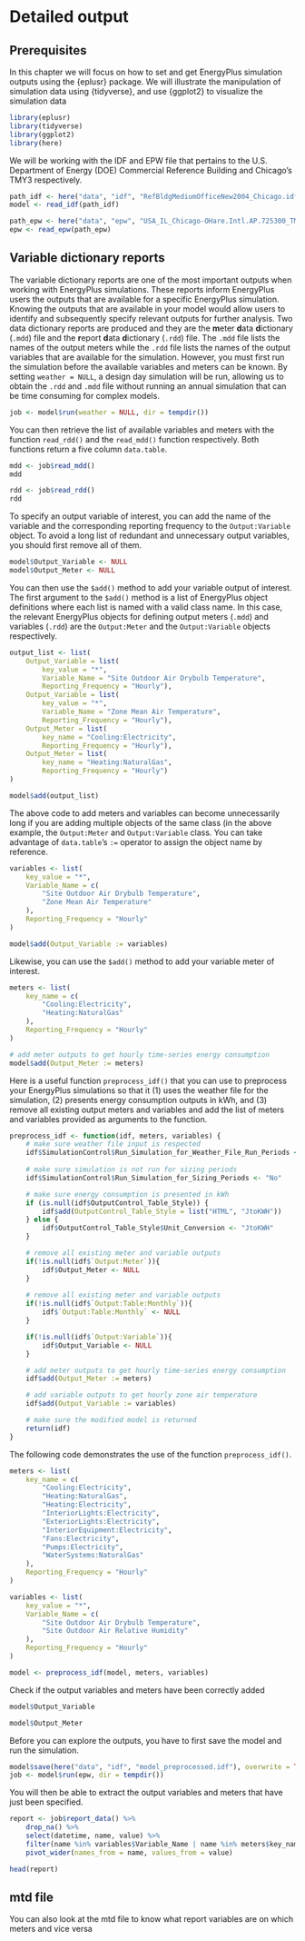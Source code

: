 
# Detailed output {#output}

## Prerequisites

In this chapter we will focus on how to set and get EnergyPlus simulation outputs using the {eplusr} package. We will illustrate the manipulation of simulation data using {tidyverse}, and use {ggplot2} to visualize the simulation data

```r
library(eplusr)
library(tidyverse)
library(ggplot2)
library(here)
```

We will be working with the IDF and EPW file that pertains to the U.S. Department of Energy (DOE) Commercial Reference Building and Chicago's TMY3 respectively.

```r
path_idf <- here("data", "idf", "RefBldgMediumOfficeNew2004_Chicago.idf")
model <- read_idf(path_idf)

path_epw <- here("data", "epw", "USA_IL_Chicago-OHare.Intl.AP.725300_TMY3.epw")
epw <- read_epw(path_epw)
```


## Variable dictionary reports

The variable dictionary reports are one of the most important outputs when working with EnergyPlus simulations. These reports inform EnergyPlus users the outputs that are available for a specific EnergyPlus simulation. Knowing the outputs that are available in your model would allow users to identify and subsequently specify relevant outputs for further analysis. Two data dictionary reports are produced and they are the **m**eter **d**ata **d**ictionary (`.mdd`) file and the **r**eport **d**ata **d**ictionary (`.rdd`) file. The `.mdd` file lists the names of the output meters while the `.rdd` file lists the names of the output variables that are available for the simulation. However, you must first run the simulation before the available variables and meters can be known. By setting `weather = NULL`, a design day simulation will be run, allowing us to obtain the `.rdd` and `.mdd` file without running an annual simulation that can be time consuming for complex models. 


```r
job <- model$run(weather = NULL, dir = tempdir())
```


You can then retrieve the list of available variables and meters with the function `read_rdd()` and the `read_mdd()` function respectively. Both functions return a five column `data.table`.

```r
mdd <- job$read_mdd()
mdd
```


```r
rdd <- job$read_rdd()
rdd
```

To specify an output variable of interest, you can add the name of the variable and the corresponding reporting frequency to the `Output:Variable` object. To avoid a long list of redundant and unnecessary output variables, you should first remove all of them.

```r
model$Output_Variable <- NULL
model$Output_Meter <- NULL
```

You can then use the `$add()` method to add your variable output of interest. The first argument to the `$add()` method is a list of EnergyPlus object definitions where each list is named with a valid class name. In this case, the relevant EnergyPlus objects for defining output meters (`.mdd`) and variables (`.rdd`) are the `Output:Meter` and the `Output:Variable` objects respectively.

```r
output_list <- list(
    Output_Variable = list(
        key_value = "*",
        Variable_Name = "Site Outdoor Air Drybulb Temperature",
        Reporting_Frequency = "Hourly"),
    Output_Variable = list(
        key_value = "*",
        Variable_Name = "Zone Mean Air Temperature",
        Reporting_Frequency = "Hourly"),
    Output_Meter = list(
        key_name = "Cooling:Electricity",
        Reporting_Frequency = "Hourly"),
    Output_Meter = list(
        key_name = "Heating:NaturalGas",
        Reporting_Frequency = "Hourly")
)

model$add(output_list)
```

The above code to add meters and variables can become unnecessarily long if you are adding multiple objects of the same class (in the above example, the `Output:Meter` and `Output:Variable` class. You can take advantage of `data.table`'s `:=` operator to assign the object name by reference. 

```r
variables <- list(
    key_value = "*",
    Variable_Name = c(
        "Site Outdoor Air Drybulb Temperature",
        "Zone Mean Air Temperature"
    ),
    Reporting_Frequency = "Hourly"
)

model$add(Output_Variable := variables)
```

Likewise, you can use the `$add()` method to add your variable meter of interest. 

```r
meters <- list(
    key_name = c(
        "Cooling:Electricity",
        "Heating:NaturalGas"
    ),
    Reporting_Frequency = "Hourly"
)

# add meter outputs to get hourly time-series energy consumption
model$add(Output_Meter := meters)

```

Here is a useful function `preprocess_idf()` that you can use to preprocess your EnergyPlus simulations so that it (1) uses the weather file for the simulation, (2) presents energy consumption outputs in kWh, and (3) remove all existing output meters and variables and add the list of meters and variables provided as arguments to the function. 

```r
preprocess_idf <- function(idf, meters, variables) {
    # make sure weather file input is respected
    idf$SimulationControl$Run_Simulation_for_Weather_File_Run_Periods <- "Yes"
    
    # make sure simulation is not run for sizing periods
    idf$SimulationControl$Run_Simulation_for_Sizing_Periods <- "No"

    # make sure energy consumption is presented in kWh
    if (is.null(idf$OutputControl_Table_Style)) {
        idf$add(OutputControl_Table_Style = list("HTML", "JtoKWH"))
    } else {
        idf$OutputControl_Table_Style$Unit_Conversion <- "JtoKWH"
    }

    # remove all existing meter and variable outputs
    if(!is.null(idf$`Output:Meter`)){
        idf$Output_Meter <- NULL
    }
    
    # remove all existing meter and variable outputs
    if(!is.null(idf$`Output:Table:Monthly`)){
        idf$`Output:Table:Monthly` <- NULL
    }

    if(!is.null(idf$`Output:Variable`)){
        idf$Output_Variable <- NULL
    }

    # add meter outputs to get hourly time-series energy consumption
    idf$add(Output_Meter := meters)

    # add variable outputs to get hourly zone air temperature
    idf$add(Output_Variable := variables)

    # make sure the modified model is returned
    return(idf)
}
```

The following code demonstrates the use of the function `preprocess_idf()`.

```r
meters <- list(
    key_name = c(
        "Cooling:Electricity",
        "Heating:NaturalGas",
        "Heating:Electricity",
        "InteriorLights:Electricity",
        "ExteriorLights:Electricity",
        "InteriorEquipment:Electricity",
        "Fans:Electricity",
        "Pumps:Electricity",
        "WaterSystems:NaturalGas"
    ),
    Reporting_Frequency = "Hourly"
)

variables <- list(
    key_value = "*",
    Variable_Name = c(
        "Site Outdoor Air Drybulb Temperature",
        "Site Outdoor Air Relative Humidity"
    ),
    Reporting_Frequency = "Hourly"
)

model <- preprocess_idf(model, meters, variables)
```

Check if the output variables and meters have been correctly added

```r
model$Output_Variable
```


```r
model$Output_Meter
```

Before you can explore the outputs, you have to first save the model and run the simulation. 

```r
model$save(here("data", "idf", "model_preprocessed.idf"), overwrite = TRUE)
job <- model$run(epw, dir = tempdir())
```

You will then be able to extract the output variables and meters that have just been specified.

```r
report <- job$report_data() %>%
    drop_na() %>%
    select(datetime, name, value) %>%
    filter(name %in% variables$Variable_Name | name %in% meters$key_name) %>%
    pivot_wider(names_from = name, values_from = value)

head(report)
```


## mtd file

You can also look at the mtd file to know what report variables are on which meters and vice versa